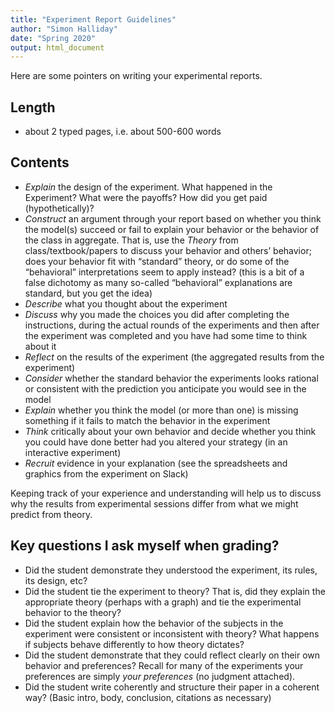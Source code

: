 ```yaml
---
title: "Experiment Report Guidelines"
author: "Simon Halliday"
date: "Spring 2020"
output: html_document
---
```


Here are some pointers on writing your experimental reports. 

## Length

- about 2 typed pages, i.e. about 500-600 words

## Contents

- *Explain* the design of the experiment. What happened in the Experiment? What were the payoffs? How did you get paid (hypothetically)? 
- *Construct* an argument through your report based on whether you think the model(s) succeed or fail to explain your behavior or the behavior of the class in aggregate. That is, use the *Theory* from class/textbook/papers to discuss your behavior and others' behavior; does your behavior fit with "standard" theory, or do some of the "behavioral" interpretations seem to apply instead? (this is a bit of a false dichotomy as many so-called "behavioral" explanations are standard, but you get the idea)
- *Describe* what you thought about the experiment 
- *Discuss* why you made the choices you did after completing the instructions, during the actual rounds of the experiments and then after the experiment was completed and you have had some time to think about it
- *Reflect* on the results of the experiment (the aggregated results from the experiment)
- *Consider* whether the standard behavior the experiments looks rational or consistent with the prediction you anticipate you would see in the model
- *Explain* whether you think the model (or more than one) is missing something if it fails to match the behavior in the experiment  
- *Think* critically about your own behavior and decide whether you think you could have done better had you altered your strategy (in an interactive experiment)
- *Recruit* evidence in your explanation (see the spreadsheets and graphics from the experiment on Slack)


Keeping track of your experience and understanding will help us to discuss why the results from experimental sessions differ from what we might predict from theory. 


## Key questions I ask myself when grading? 

- Did the student demonstrate they understood the experiment, its rules, its design, etc? 
- Did the student tie the experiment to theory? That is, did they explain the appropriate theory (perhaps with a graph) and tie the experimental behavior to the theory? 
- Did the student explain how the behavior of the subjects in the experiment were consistent or inconsistent with theory? What happens if subjects behave differently to how theory dictates? 
- Did the student demonstrate that they could reflect clearly on their own behavior and preferences? Recall for many of the experiments your preferences are simply *your preferences* (no judgment attached). 
- Did the student write coherently and structure their paper in a coherent way? (Basic intro, body, conclusion, citations as necessary)

